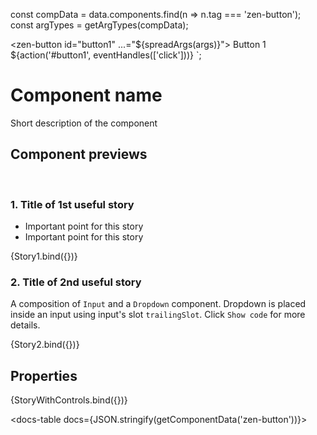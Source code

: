 
const compData = data.components.find(n => n.tag === 'zen-button');
const argTypes = getArgTypes(compData);

<Meta title="Buttons/Button" component="zen-button" argTypes={argTypes} />

  <zen-button id="button1" ...="${spreadArgs(args)}"> Button 1 </zen-button>
  ${action('#button1', eventHandles(['click']))}
`;



# Component name

Short description of the component

## Component previews

<br />

### 1. Title of 1st useful story

- Important point for this story
- Important point for this story

<Canvas>
  <Story name="button">{Story1.bind({})}</Story>
</Canvas>

### 2. Title of 2nd useful story

A composition of `Input` and a `Dropdown` component. Dropdown is placed inside an input using input's slot `trailingSlot`.
Click `Show code` for more details.

<Canvas>
  <Story name="story2">{Story2.bind({})}</Story>
</Canvas>

## Properties

<Canvas>
  <Story
    name="default"
    args={{
      ...getDefaultArgs(argTypes),
      // override some default values:
      variant: 'primary',
    }}
  >
    {StoryWithControls.bind({})}
  </Story>
</Canvas>

<ArgsTable story="default" />

<docs-table docs={JSON.stringify(getComponentData('zen-button'))}></docs-table>
